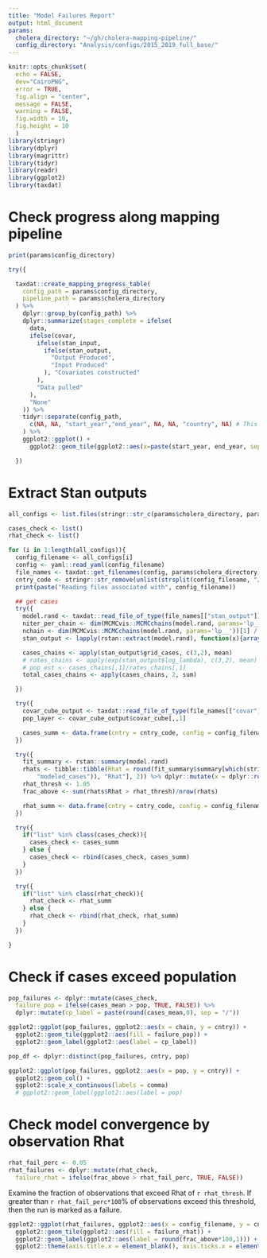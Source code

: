 ```yaml
---
title: "Model Failures Report"
output: html_document
params:
  cholera_directory: "~/gh/cholera-mapping-pipeline/"
  config_directory: "Analysis/configs/2015_2019_full_base/"
---
```

```r
knitr::opts_chunk$set(
  echo = FALSE, 
  dev="CairoPNG", 
  error = TRUE,
  fig.align = "center",
  message = FALSE,
  warning = FALSE,
  fig.width = 10,
  fig.height = 10
  )
library(stringr)
library(dplyr)
library(magrittr)
library(tidyr)
library(readr)
library(ggplot2)
library(taxdat)
```

# Check progress along mapping pipeline

```r

print(params$config_directory)

try({

  taxdat::create_mapping_progress_table(
    config_path = params$config_directory,
    pipeline_path = params$cholera_directory
  ) %>%
    dplyr::group_by(config_path) %>%
    dplyr::summarize(stages_complete = ifelse(
      data,
      ifelse(covar,
        ifelse(stan_input,
          ifelse(stan_output,
            "Output Produced",
            "Input Produced"
          ), "Covariates constructed"
        ),
        "Data pulled"
      ),
      "None"
    )) %>%
    tidyr::separate(config_path,
      c(NA, NA, "start_year","end_year", NA, NA, "country", NA) # This is file path specific
    ) %>%
    ggplot2::ggplot() +
      ggplot2::geom_tile(ggplot2::aes(x=paste(start_year, end_year, sep = '-'), y=country, fill=stages_complete))

  })

  ```

# Extract Stan outputs

```r

all_configs <- list.files(stringr::str_c(params$cholera_directory, params$config_directory), full.names = TRUE)

cases_check <- list()
rhat_check <- list()

for (i in 1:length(all_configs)){
  config_filename <- all_configs[i]
  config <- yaml::read_yaml(config_filename)
  file_names <- taxdat::get_filenames(config, params$cholera_directory)
  cntry_code <- stringr::str_remove(unlist(strsplit(config_filename, "/"))[length(unlist(strsplit(config_filename, "/")))], ".yml")
  print(paste("Reading files associated with", config_filename))

  ## get cases
  try({
    model.rand <- taxdat::read_file_of_type(file_names[["stan_output"]], "model.rand")
    niter_per_chain <- dim(MCMCvis::MCMCchains(model.rand, params='lp__', chain_num=1))[1]
    nchain <- dim(MCMCvis::MCMCchains(model.rand, params='lp__'))[1] / niter_per_chain
    stan_output <- lapply(rstan::extract(model.rand), function(x){array(x,c(niter_per_chain, nchain, dim(x)[-1]))})

    cases_chains <- apply(stan_output$grid_cases, c(3,2), mean)
    # rates_chains <- apply(exp(stan_output$log_lambda), c(3,2), mean)
    # pop_est <- cases_chains[,1]/rates_chains[,1]
    total_cases_chains <- apply(cases_chains, 2, sum)

  })

  try({
    covar_cube_output <- taxdat::read_file_of_type(file_names[["covar"]], "covar_cube_output")
    pop_layer <- covar_cube_output$covar_cube[,,1]

    cases_summ <- data.frame(cntry = cntry_code, config = config_filename, pop = sum(pop_layer[,1]), chain = 1:length(total_cases_chains), cases_mean = total_cases_chains) 
  })

  try({
    fit_summary <- rstan::summary(model.rand)
    rhats <- tibble::tibble(Rhat = round(fit_summary$summary[which(stringr::str_detect(row.names(fit_summary$summary), 
        "modeled_cases")), "Rhat"], 2)) %>% dplyr::mutate(x = dplyr::row_number())
    rhat_thresh <- 1.05
    frac_above <- sum(rhats$Rhat > rhat_thresh)/nrow(rhats)

    rhat_summ <- data.frame(cntry = cntry_code, config = config_filename, frac_above = frac_above)
  })

  try({
    if("list" %in% class(cases_check)){
      cases_check <- cases_summ
    } else {
      cases_check <- rbind(cases_check, cases_summ)
    }
  })

  try({
    if("list" %in% class(rhat_check)){
      rhat_check <- rhat_summ
    } else {
      rhat_check <- rbind(rhat_check, rhat_summ)
    }
  })

}

```

# Check if cases exceed population

```r

pop_failures <- dplyr::mutate(cases_check, 
  failure_pop = ifelse(cases_mean > pop, TRUE, FALSE)) %>%
  dplyr::mutate(cp_label = paste(round(cases_mean,0), sep = "/"))

```

```r
ggplot2::ggplot(pop_failures, ggplot2::aes(x = chain, y = cntry)) +
  ggplot2::geom_tile(ggplot2::aes(fill = failure_pop)) +
  ggplot2::geom_label(ggplot2::aes(label = cp_label))

```

```r
pop_df <- dplyr::distinct(pop_failures, cntry, pop)

ggplot2::ggplot(pop_failures, ggplot2::aes(x = pop, y = cntry)) +
  ggplot2::geom_col() +
  ggplot2::scale_x_continuous(labels = comma)
  # ggplot2::geom_label(ggplot2::aes(label = pop)

```

# Check model convergence by observation Rhat


```r
rhat_fail_perc <- 0.05
rhat_failures <- dplyr::mutate(rhat_check, 
  failure_rhat = ifelse(frac_above > rhat_fail_perc, TRUE, FALSE)) 

```

Examine the fraction of observations that exceed Rhat of `r rhat_thresh`. If greater than `r rhat_fail_perc*100`% of observations exceed this threshold, then the run is marked as a failure.

```r
ggplot2::ggplot(rhat_failures, ggplot2::aes(x = config_filename, y = cntry)) +
  ggplot2::geom_tile(ggplot2::aes(fill = failure_rhat)) +
  ggplot2::geom_label(ggplot2::aes(label = round(frac_above*100,1))) +
  ggplot2::theme(axis.title.x = element_blank(), axis.ticks.x = element_blank())

```
